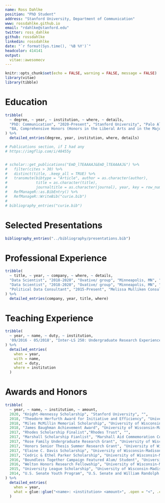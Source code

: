 ```yaml
---
name: Ross Dahlke
position: "PhD Student"
address: "Stanford University, Department of Communication"
www: rossdahlke.github.io
email: "rdahlke@stanford.edu"
twitter: ross_dahlke
github: rossdahlke
linkedin: rossdahlke
date: "`r format(Sys.time(), '%B %Y')`"
headcolor: 414141
output: 
  vitae::awesomecv
---
```


```r
knitr::opts_chunk$set(echo = FALSE, warning = FALSE, message = FALSE)
library(vitae)
library(tibble)
```

# Education

```r
tribble(
  ~ degree, ~ year, ~ institution, ~ where, ~ details,
  "PhD: Communication", "2020-Present", "Stanford University", "Palo Alto, CA", "Knight-Hennessy Scholar",
  "BA, Comprehensive Honors (Honors in the Liberal Arts and in the Major): Journalism and Political Science", "2014-2018", "University of Wisconsin-Madison", "Madison, WI", "Senior Thesis: Identifying the Motivations of Political Donors in Wisconsin Using Computational Methods"
) %>% 
  detailed_entries(degree, year, institution, where, details)
```

```r
# Publications section, if I had any 
# https://imgflip.com/i/48455y


# scholar::get_publications("EmD_lTEAAAAJ&EmD_lTEAAAAJ&") %>% 
#   filter(cites > 30) %>% 
#   distinct(title, .keep_all = TRUE) %>%
#   transmute(bibtype = "Article", author = as.character(author),
#             title = as.character(title),
#             journaltitle = as.character(journal), year, key = row_number()) %>% 
#   RefManageR::as.BibEntry() %>% 
#   RefManageR::WriteBib("curie.bib")
# 
# bibliography_entries("curie.bib")
```

# Selected Presentations

```r
bibliography_entries("../bibliography/presentations.bib")
```

# Professional Experience

```r
tribble(
  ~ title, ~ year, ~ company, ~ where, ~ details,
  "Data Scientist", "2018-2020", "Ovative/ group", "Minneapolis, MN", "Full-stack Data Scientist coding in R, Python and SQL to build tools measure the causal mechanisms of digital media exposure on online and offline sales for brands such as UnitedHealth Group, Facebook Marketplace and Coach Bags",
  "Data Scientist", "2018-2020", "Ovative/ group", "Minneapolis, MN", "-Plan, manage, and analyze all components of nation-wide digital testing program, including power and precision calculations, developing hypotheses, geo/ list selection and splitting, and post-test analysis to determine causal impact of digital advertising on enterprise sales",
  "Political Data Consultant", "2015-Present", "Melissa Mulliken Consulting", "Madison, WI", "Built predictive models of voters for political campaigns using survey and voter contact data for state-wide, judicial, and municipal political campaigns using machine learning in R and Python. Models were used to allocate campaign budget, prioritize advertising audiences, and make strategic campaign decisions"
) %>% 
  detailed_entries(company, year, title, where)
```

# Teaching Experience

```r
tribble(
  ~ year, ~ name, ~ duty, ~ institution,
  '09/2016 - 05/2018', "Inter-LS 250: Undergraduate Research Experience","Co-led seminar of 16 underclassmen in weekly research seminar, developing and executing syllabus aimed at teaching students about research and the public good, current events in research, and presentation skills", "University of Wisconsin-Madison"
) %>% 
  detailed_entries(
    when = year,
    with = name, 
    what = duty,
    where = institution
  )
```

# Awards and Honors
```r
tribble(
  ~ year, ~ name, ~ institution, ~ amount,
  2020, "Knight-Hennessy Scholarship", "Stanford University", "",
  2018, "Theodore Herfurth Award for Initiative and Efficiency", "University of Wisconsin-Madison", "($2,000)",
  2018, "Miles McMillin Memorial Scholarship", "University of Wisconsin-Madison School of Journalism", "($500)",
  2018, "James Baughman Achievement Award", "University of Wisconsin-Madison School of Journalism", "($500)",
  2017, "Rhodes Scholarship Finalist","Rhodes Trust", "",
  2017, "Marshall Scholarship Fianlist", "Marshall Aid Commemoration Commission", "",
  2017, "Rose Family Undergraduate Research Grant", "University of Wisconsin-Madison Elections Research Center", "($1,500)",
  2017, "Honors Senior Thesis Summer Research Grant", "University of Wisconsin-Madison Honors College", "($3,000)",
  2017, "Elaine C. Davis Scholarship", "University of Wisconsin-Madison Political Science Department", "($1,000)",
  2017, "Cedric & Ethel Parker Scholarship", "University of Wisconsin-Madison School of Journalism", "($1,500)",
  2016, "Boundless Together Campaign Featured Alum/ Student", "University of Wisconsin-Madison Alumni Association", "",
  2016, "Welton Honors Research Fellowship", "University of Wisconsin-Madison Honors College", "($2,500)",
  2015, "University League Scholarship", "University of Wisconsin-Madison University League", "($1,500)",
  2014, "U.S. Senate Youth Program", "U.S. Senate and William Randolph Hearst Foundation", "($5,000)"
) %>% 
  detailed_entries(
    when = year,
    what = glue::glue("<name>: <institution> <amount>", .open = "<", .close = ">")
  )
```

